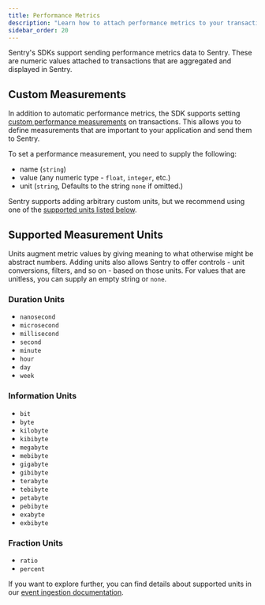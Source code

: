 ```yaml
---
title: Performance Metrics
description: "Learn how to attach performance metrics to your transactions."
sidebar_order: 20
---
```


Sentry's SDKs support sending performance metrics data to Sentry. These are numeric values attached to transactions that are aggregated and displayed in Sentry.

<PlatformContent includePath="performance/automatic-performance-metrics" />

## Custom Measurements

<Include name="custom-measurements-disclaimer.mdx" />

In addition to automatic performance metrics, the SDK supports setting [custom performance measurements](/product/performance/metrics/#custom-performance-measurements) on transactions. This allows you to define measurements that are important to your application and send them to Sentry.

To set a performance measurement, you need to supply the following:

- name (`string`)
- value (any numeric type - `float`, `integer`, etc.)
- unit (`string`, Defaults to the string `none` if omitted.)

Sentry supports adding arbitrary custom units, but we recommend using one of the [supported units listed below](./#supported-measurement-units).

<PlatformContent includePath="performance/custom-performance-metrics" />

<Include name="custom-measurements-units-disclaimer.mdx" />

## Supported Measurement Units

Units augment metric values by giving meaning to what otherwise might be abstract numbers. Adding units also allows Sentry to offer controls - unit conversions, filters, and so on - based on those units. For values that are unitless, you can supply an empty string or `none`.

### Duration Units

- `nanosecond`
- `microsecond`
- `millisecond`
- `second`
- `minute`
- `hour`
- `day`
- `week`

### Information Units

- `bit`
- `byte`
- `kilobyte`
- `kibibyte`
- `megabyte`
- `mebibyte`
- `gigabyte`
- `gibibyte`
- `terabyte`
- `tebibyte`
- `petabyte`
- `pebibyte`
- `exabyte`
- `exbibyte`

### Fraction Units

- `ratio`
- `percent`

If you want to explore further, you can find details about supported units in our [event ingestion documentation](https://getsentry.github.io/relay/relay_metrics/enum.MetricUnit.html).
